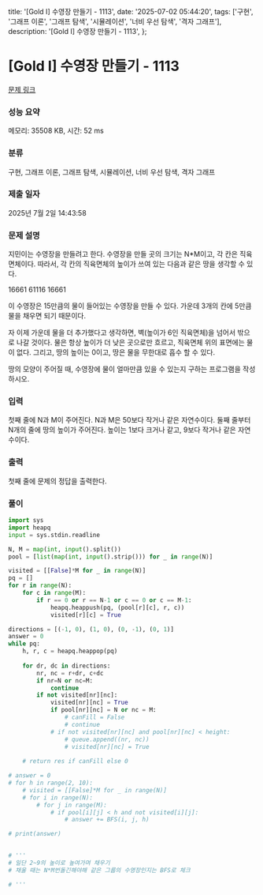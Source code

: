  title: '[Gold I] 수영장 만들기 - 1113',
  date: '2025-07-02 05:44:20',
  tags: ['구현', '그래프 이론', '그래프 탐색', '시뮬레이션', '너비 우선 탐색', '격자 그래프'],
  description: '[Gold I] 수영장 만들기 - 1113',
};

# [Gold I] 수영장 만들기 - 1113 

[문제 링크](https://www.acmicpc.net/problem/1113) 

### 성능 요약

메모리: 35508 KB, 시간: 52 ms

### 분류

구현, 그래프 이론, 그래프 탐색, 시뮬레이션, 너비 우선 탐색, 격자 그래프

### 제출 일자

2025년 7월 2일 14:43:58

### 문제 설명

지민이는 수영장을 만들려고 한다. 수영장을 만들 곳의 크기는 N*M이고, 각 칸은 직육면체이다. 따라서, 각 칸의 직육면체의 높이가 쓰여 있는 다음과 같은 땅을 생각할 수 있다.

16661
61116
16661

이 수영장은 15만큼의 물이 들어있는 수영장을 만들 수 있다. 가운데 3개의 칸에 5만큼 물을 채우면 되기 때문이다.

자 이제 가운데 물을 더 추가했다고 생각하면, 벽(높이가 6인 직육면체)을 넘어서 밖으로 나갈 것이다. 물은 항상 높이가 더 낮은 곳으로만 흐르고, 직육면체 위의 표면에는 물이 없다. 그리고, 땅의 높이는 0이고, 땅은 물을 무한대로 흡수 할 수 있다.

땅의 모양이 주어질 때, 수영장에 물이 얼마만큼 있을 수 있는지 구하는 프로그램을 작성하시오.

### 입력 

 첫째 줄에 N과 M이 주어진다. N과 M은 50보다 작거나 같은 자연수이다. 둘째 줄부터 N개의 줄에 땅의 높이가 주어진다. 높이는 1보다 크거나 같고, 9보다 작거나 같은 자연수이다.

### 출력 

 첫째 줄에 문제의 정답을 출력한다.

### 풀이
```python
import sys
import heapq
input = sys.stdin.readline

N, M = map(int, input().split())
pool = [list(map(int, input().strip())) for _ in range(N)]

visited = [[False]*M for _ in range(N)]
pq = []
for r in range(N):
    for c in range(M):
        if r == 0 or r == N-1 or c == 0 or c == M-1:
            heapq.heappush(pq, (pool[r][c], r, c))
            visited[r][c] = True

directions = [(-1, 0), (1, 0), (0, -1), (0, 1)]
answer = 0
while pq:
    h, r, c = heapq.heappop(pq)
    
    for dr, dc in directions:
        nr, nc = r+dr, c+dc
        if nr=N or nc=M:
            continue
        if not visited[nr][nc]:
            visited[nr][nc] = True
            if pool[nr][nc] = N or nc = M:
                # canFill = False
                # continue
            # if not visited[nr][nc] and pool[nr][nc] < height:
                # queue.append((nr, nc))
                # visited[nr][nc] = True
    
    # return res if canFill else 0

# answer = 0
# for h in range(2, 10):
    # visited = [[False]*M for _ in range(N)]
    # for i in range(N):
        # for j in range(M):
            # if pool[i][j] < h and not visited[i][j]:
                # answer += BFS(i, j, h)

# print(answer)
        

# '''
# 일단 2~9의 높이로 높여가며 채우기
# 채울 때는 N*M번돌긴해야해 같은 그룹의 수영장인지는 BFS로 체크

# '''
```